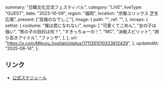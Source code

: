   summary: "日韓文化交流フェスティバル",
  category: "LIVE",
  liveType: "GUEST",
  date: "2023-10-09",
  region: "福岡",
  location: "宗像ユリックス 芝生広場",
  present: ["高嶺のなでしこ"],
  image: {
    path: "",
    ref: "",
  },
  recaps: {
    setlist: {
      costume: "僕は君になれない",
      songs: [
        "可愛くてごめん",
        "女の子は強い",
        "男の子の目的は何？",
        "すきっちゅーの！",
        "MC",
        "決戦スピリット",
        "誇り高きアイドル",
        "ファンサ",
      ],
    },
    url: "https://x.com/Mikuru_hositani/status/1711351010323812429",
  },
  updatedAt: "2025-06-14",
};

## リンク

- [公式スケジュール](https://takanenonadeshiko.jp/?p=1360)
